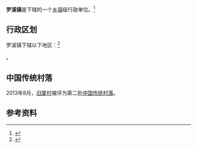 {{中国乡级行政区|36/01/24/106/000
| 电话区号 = 791
}}
'''罗溪镇'''是{{PRC admin/fullname|36/01/24/200/000|3}}下辖的一个[[乡镇|乡镇]]级行政单位。<ref>{{PRC admin/ref sgc|{{PRC admin/parent|36/01/24/106/000}}}}</ref>

== 行政区划 ==
罗溪镇下辖以下地区：<ref>{{PRC admin/ref sgc|36/01/24/106/000}}</ref>

{{PRC admin/children|36/01/24/106/000}}。

==中国传统村落==
2013年8月，[[旧厦村|旧厦村]]被评为第二批[[中国传统村落|中国传统村落]]。

== 参考资料 ==

{{reflist}}

{{PRC admin/navcat|36/01/24/106/000}}